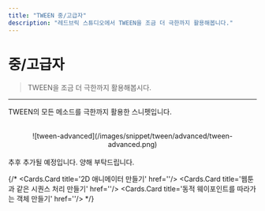 ```yaml
---
title: "TWEEN 중/고급자"
description: "레드브릭 스튜디오에서 TWEEN을 조금 더 극한까지 활용해봅니다."
---
```


# 중/고급자

> TWEEN을 조금 더 극한까지 활용해봅시다.

---

TWEEN의 모든 메소드를 극한까지 활용한 스니펫입니다.

<br/>
<center>![tween-advanced](/images/snippet/tween/advanced/tween-advanced.png) </center>
<br/>

<Callout emoji="🙏">
  추후 추가될 예정입니다. 양해 부탁드립니다.
</Callout>

{/*
<Cards>
    <Cards.Card title='2D 애니메이터 만들기' href=''/>
    <Cards.Card title='웹툰과 같은 시퀀스 처리 만들기' href=''/>
    <Cards.Card title='동적 웨이포인트를 따라가는 객체 만들기' href=''/>
</Cards>
*/}
